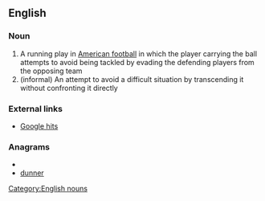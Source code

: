 ==English==
===Noun===
{{en-noun|sg=[[end]] [[run]]}}

# A running play in [[American football]] in which the player carrying the ball attempts to avoid being tackled by evading the defending players from the opposing team
# (informal) An attempt to avoid a difficult situation by transcending it without confronting it directly

===External links===
*[http://www.google.com/search?hl=en&q=%22an+end+run+around%22&btnG=Search Google hits]

===Anagrams===
* {{alphagram|dennru}}
* [[dunner#English|dunner]]


[[Category:English nouns]]